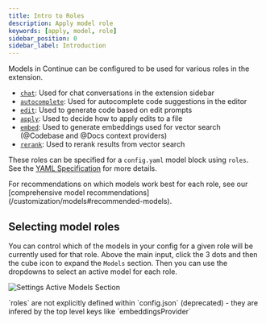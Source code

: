 ```yaml
---
title: Intro to Roles
description: Apply model role
keywords: [apply, model, role]
sidebar_position: 0
sidebar_label: Introduction
---
```


Models in Continue can be configured to be used for various roles in the extension.

- [`chat`](./chat.mdx): Used for chat conversations in the extension sidebar
- [`autocomplete`](./autocomplete): Used for autocomplete code suggestions in the editor
- [`edit`](./edit.mdx): Used to generate code based on edit prompts
- [`apply`](./apply.mdx): Used to decide how to apply edits to a file
- [`embed`](./embeddings.mdx): Used to generate embeddings used for vector search (@Codebase and @Docs context providers)
- [`rerank`](./reranking.mdx): Used to rerank results from vector search

These roles can be specified for a `config.yaml` model block using `roles`. See the [YAML Specification](/reference#models) for more details.

<Info>
  For recommendations on which models work best for each role, see our [comprehensive model recommendations](/customization/models#recommended-models).
</Info>

## Selecting model roles

You can control which of the models in your config for a given role will be currently used for that role. Above the main input, click the 3 dots and then the cube icon to expand the `Models` section. Then you can use the dropdowns to select an active model for each role.

![Settings Active Models Section](/images/settings-model-roles.png)

<Info>
  `roles` are not explicitly defined within `config.json` (deprecated) - they
  are infered by the top level keys like `embeddingsProvider`
</Info>
